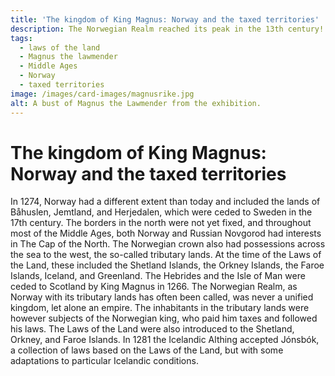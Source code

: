 ```yaml
---
title: 'The kingdom of King Magnus: Norway and the taxed territories'
description: The Norwegian Realm reached its peak in the 13th century!
tags: 
  - laws of the land
  - Magnus the lawmender
  - Middle Ages
  - Norway
  - taxed territories
image: /images/card-images/magnusrike.jpg
alt: A bust of Magnus the Lawmender from the exhibition.
---
```



# The kingdom of King Magnus: Norway and the taxed territories

<Container stil="initial side">
    In 1274, Norway had a different extent than today and included the lands of Båhuslen, Jemtland, and Herjedalen, which were ceded to Sweden in the 17th century. The borders in the north were not yet fixed, and throughout most of the Middle Ages, both Norway and Russian Novgorod had interests in The Cap of the North. The Norwegian crown also had possessions across the sea to the west, the so-called tributary lands. At the time of the Laws of the Land, these included the Shetland Islands, the Orkney Islands, the Faroe Islands, Iceland, and Greenland. The Hebrides and the Isle of Man were ceded to Scotland by King Magnus in 1266. The Norwegian Realm, as Norway with its tributary lands has often been called, was never a unified kingdom, let alone an empire. The inhabitants in the tributary lands were however subjects of the Norwegian king, who paid him taxes and followed his laws. The Laws of the Land were also introduced to the Shetland, Orkney, and Faroe Islands. In 1281 the Icelandic Althing accepted Jónsbók, a collection of laws based on the Laws of the Land, but with some adaptations to particular Icelandic conditions.
</Container>

<Figure
    image="/images/introduksjon/skattlandene.jpg"
    title="A map over the Norwegian realm during the Middle Ages. Illustration: Tine Erika Fuglseth."
    alt="A map over the Norwegian realm during the Middle Ages."
>
</Figure>
